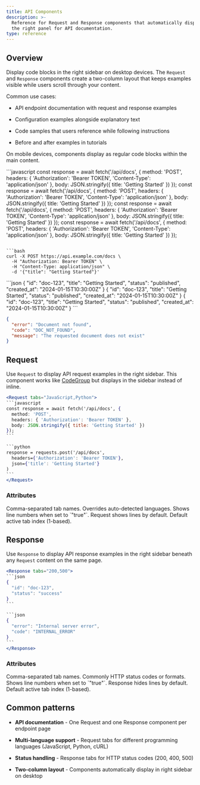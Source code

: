 ```yaml
---
title: API Components
description: >-
  Reference for Request and Response components that automatically display in
  the right panel for API documentation.
type: reference
---
```

## Overview

Display code blocks in the right sidebar on desktop devices. The `Request` and `Response` components create a two-column layout that keeps examples visible while users scroll through your content.

Common use cases:

- API endpoint documentation with request and response examples

- Configuration examples alongside explanatory text

- Code samples that users reference while following instructions

- Before and after examples in tutorials

On mobile devices, components display as regular code blocks within the main content.

<Request uid="c6ca1719-456a-4c7f-aae8-06b2b5aaa11a" show-lines="true" tabs={[]}>
  ```javascript
  const response = await fetch('/api/docs', {
    method: 'POST',
    headers: {
      'Authorization': 'Bearer TOKEN',
      'Content-Type': 'application/json'
    },
    body: JSON.stringify({ title: 'Getting Started' })
  });
  const response = await fetch('/api/docs', {
    method: 'POST',
    headers: {
      'Authorization': 'Bearer TOKEN',
      'Content-Type': 'application/json'
    },
    body: JSON.stringify({ title: 'Getting Started' })
  });
  const response = await fetch('/api/docs', {
    method: 'POST',
    headers: {
      'Authorization': 'Bearer TOKEN',
      'Content-Type': 'application/json'
    },
    body: JSON.stringify({ title: 'Getting Started' })
  });
  const response = await fetch('/api/docs', {
    method: 'POST',
    headers: {
      'Authorization': 'Bearer TOKEN',
      'Content-Type': 'application/json'
    },
    body: JSON.stringify({ title: 'Getting Started' })
  });

  ```

  ```bash
  curl -X POST https://api.example.com/docs \
    -H "Authorization: Bearer TOKEN" \
    -H "Content-Type: application/json" \
    -d '{"title": "Getting Started"}'
  ```
</Request>

<Response uid="a1a2053a-c2e9-494d-b580-d6604d9e7788" show-lines="true" tabs={[]}>
  ```json
  {
    "id": "doc-123",
    "title": "Getting Started",
    "status": "published",
    "created_at": "2024-01-15T10:30:00Z"
  }
  {
    "id": "doc-123",
    "title": "Getting Started",
    "status": "published",
    "created_at": "2024-01-15T10:30:00Z"
  }
  {
    "id": "doc-123",
    "title": "Getting Started",
    "status": "published",
    "created_at": "2024-01-15T10:30:00Z"
  }
  ```

  ```json
  {
    "error": "Document not found",
    "code": "DOC_NOT_FOUND",
    "message": "The requested document does not exist"
  }
  ```
</Response>

## Request

Use `Request` to display API request examples in the right sidebar. This component works like [CodeGroup](/components/code-blocks-and-groups) but displays in the sidebar instead of inline.

````jsx
<Request tabs="JavaScript,Python">
```javascript
const response = await fetch('/api/docs', {
  method: 'POST',
  headers: { 'Authorization': 'Bearer TOKEN' },
  body: JSON.stringify({ title: 'Getting Started' })
});
```

```python
response = requests.post('/api/docs',
  headers={'Authorization': 'Bearer TOKEN'},
  json={'title': 'Getting Started'}
)
```
</Request>
````

### Attributes

<ParamField uid="329c19b1-2df8-4b4b-8b1d-a7d4653542be" path="tabs" param-type="string" required="false" deprecated="false">
  Comma-separated tab names. Overrides auto-detected languages.
</ParamField>

<ParamField uid="575ba8e6-f64b-4e83-b3aa-52db47eaf171" path="show-lines" param-type="string" required="false" deprecated="false">
  Shows line numbers when set to `"true"`. Request shows lines by default.
</ParamField>

<ParamField uid="970358b1-b814-4be7-b606-018115239bb1" path="default-tab" param-type="string" required="false" deprecated="false">
  Default active tab index (1-based).
</ParamField>

## Response

Use `Response` to display API response examples in the right sidebar beneath any `Request` content on the same page.

````jsx
<Response tabs="200,500">
```json
{
  "id": "doc-123",
  "status": "success"
}
```

```json
{
  "error": "Internal server error",
  "code": "INTERNAL_ERROR"
}
```
</Response>
````

### Attributes

<ParamField uid="bfac6f1e-b49a-4364-8e8e-5e3e6ec25e00" path="tabs" param-type="string" required="false" deprecated="false">
  Comma-separated tab names. Commonly HTTP status codes or formats.
</ParamField>

<ParamField uid="5c39a939-d9c2-4947-9dce-ca3b3e232530" path="show-lines" param-type="string" required="false" deprecated="false">
  Shows line numbers when set to `"true"`. Response hides lines by default.
</ParamField>

<ParamField uid="d90140ed-94dd-48e0-af5c-ea0a0854bab9" path="default-tab" param-type="string" required="false" deprecated="false">
  Default active tab index (1-based).
</ParamField>

## Common patterns

- **API documentation** - One Request and one Response component per endpoint page

- **Multi-language support** - Request tabs for different programming languages (JavaScript, Python, cURL)

- **Status handling** - Response tabs for HTTP status codes (200, 400, 500)

- **Two-column layout** - Components automatically display in right sidebar on desktop

